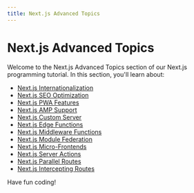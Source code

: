 ```yaml
---
title: Next.js Advanced Topics
---
```


# Next.js Advanced Topics

Welcome to the Next.js Advanced Topics section of our Next.js programming tutorial. In this section, you'll learn about:

- [Next.js Internationalization](./0-nextjs-internationalization.mdx)
- [Next.js SEO Optimization](./1-nextjs-seo-optimization.mdx)
- [Next.js PWA Features](./2-nextjs-pwa-features.mdx)
- [Next.js AMP Support](./3-nextjs-amp-support.mdx)
- [Next.js Custom Server](./4-nextjs-custom-server.mdx)
- [Next.js Edge Functions](./5-nextjs-edge-functions.mdx)
- [Next.js Middleware Functions](./6-nextjs-middleware-functions.mdx)
- [Next.js Module Federation](./7-nextjs-module-federation.mdx)
- [Next.js Micro-Frontends](./8-nextjs-micro-frontends.mdx)
- [Next.js Server Actions](./9-nextjs-server-actions.mdx)
- [Next.js Parallel Routes](./10-nextjs-parallel-routes.mdx)
- [Next.js Intercepting Routes](./11-nextjs-intercepting-routes.mdx)

Have fun coding!